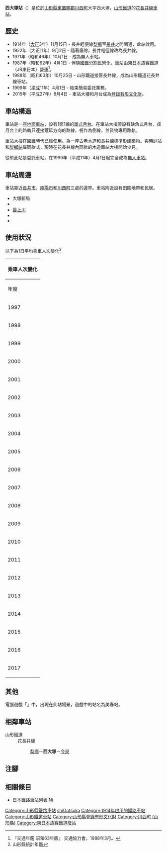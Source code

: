 {{NoteTA|G1=Transport
|T=zh-hans:西大冢站;zh-hk:西大塚站;zh-tw:西大塚車站;
|1=zh-hans:西大冢站;zh-hk:西大塚站;zh-tw:西大塚車站;
}}
{{Infobox station
|公司色 = hotpink
|站名 = 西大塚
|圖片 = Nishi-otsuka_station.jpg
|圖片說明 = 車站大樓
|日文原名 = 西大塚
|平假名 = にしおおつか
|羅馬拼音 = NISHI-ŌTSUKA
|副站名 = 
|電報略號 = ニオ←ニヲ
|所在地 = {{JPN}}[[山形縣|山形縣]][[東置賜郡|東置賜郡]][[川西町_(山形縣)|川西町]]大字西大塚
|座標 = {{coord|38|3|19.5|N|140|3|52.6|E|type:railwaystation_region:JP-24|display=inline,title}}
|車站構造 = [[地面車站|地面車站]]
|月台配置 = 1面1線
|啟用年月日 = 1914年（[[大正|大正]]3年）11月15日
|廢站年月日 = 
|乘客人數 = 18
|上下車人次 = 
|統計年度 = 2017
|轉車 = 
|全寬備註 = [[無人車站|無人車站]]
|adjacent = {{Adjacent stations|system=山形鐵道|line=花長井線|left=梨鄉|right=今泉|note-left=3.5km|note-mid=距離[[赤湯站|赤湯]]10.3km|note-right=1.9km}}
}}
'''西大塚站'''（{{jpn|j=西大塚駅|hg=にしおおつかえき|rm=Nishi-Ōtsuka eki|f=y}}）是位於[[山形縣|山形縣]][[東置賜郡|東置賜郡]][[川西町_(山形縣)|川西町]]大字西大塚，[[山形鐵道|山形鐵道]]的[[花長井線|花長井線]][[鐵路車站|車站]]。

== 歷史 ==
* 1914年（[[大正|大正]]3年）11月15日 - 長井輕便線[[梨鄉站|梨鄉]]至[[長井站|長井]]之間開通，此站啟用。
* 1922年（大正11年）9月2日 - 隨著廢除{{Translink|ja|軽便鉄道法|輕便鐵道法}}，長井輕徑線改為長井線。
* 1971年（昭和46年）10月1日 - 成為無人車站。
* 1987年（昭和62年）4月1日 - 伴隨[[國鐵分割民營化|國鐵分割民營化]]，車站由[[東日本旅客鐵道|東日本旅客鐵道]]（JR東日本）營運<ref name="trafic-yearbook-1988">『交通年鑑 昭和63年版』 交通協力會，1988年3月。</ref>。
* 1988年（昭和63年）10月25日 - 山形鐵道接管長井線，成為山形鐵道花長井線車站。
* 1999年（[[平成|平成]]11年）4月1日 - 結束簡易委託業務。
* 2015年（平成27年）8月4日 - 車站大樓和月台成為[[登錄有形文化財|登錄有形文化財]]。

== 車站構造 ==
車站是一座[[地面車站|地面車站]]，設有1面1線的[[單式月台|單式月台]]。在車站大樓旁設有缺角式月台，該月台上的路軌只連接荒砥方向的路線，視作為側線，並貨物專用路軌。

車站大樓在國鐵時代已經使用。為一座古老木造和長井線標準形建築物。與[[時庭站|時庭站]]和[[梨鄉站|梨鄉站]]屬同款式，現時在花長井線內同款的木造車站大樓開始少見。

從前此站是委託車站。在1999年（平成11年）4月1日起完全成為[[無人車站|無人車站]]。

== 車站周邊 ==
車站靠近[[長井市|長井市]]、[[南陽市|南陽市]]和[[川西町_(山形縣)|川西町]]三處的邊界。車站附近設有田園地帶和民居。

* 大塚郵局
* {{Translink|ja|公立置賜総合病院|公立置賜綜合醫院}}
* [[最上川|最上川]]
* {{Translink|ja|国道287号|國道287號}}
* {{Translink|ja|国道113号|國道113號}}

== 使用狀況 ==
以下為1日平均乘車人次變化<ref>山形縣統計年鑑</ref>
{| class="wikitable" style="margin: 1em 0.2em; text-align: center; font-size: 80%;"
|- style="background: #ddd;"
!colspan="2"|乘車人次變化
|-
!年度
!一日平均<br>乘車人次
|-
|1997
|35
|-
|1998
|32
|-
|1999
|32
|-
|2000
|33
|-
|2001
|31
|-
|2002
|30
|-
|2003
|28
|-
|2004
|29
|-
|2005
|27
|-
|2006
|25
|-
|2007
|25
|-
|2008
|25
|-
|2009
|22
|-
|2010
|23
|-
|2011
|23
|-
|2012
|22
|-
|2013
|20
|-
|2014
|19
|-
|2015
|18
|-
|2016
|18
|-
|2017
|18
|}

== 其他 ==
電腦遊戲「{{lang|ja|さくら、咲きました。}}」中，出現在此站場景，遊戲中的站名為美春站。
== 相鄰車站 ==
; 山形鐵道
: 花長井線
:: [[梨鄉站|梨鄉]]－'''西大塚'''－[[今泉站|今泉]]
== 注腳 ==
{{Reflist}}
== 相關條目 ==
* [[日本鐵路車站列表_Ni|日本鐵路車站列表 Ni]]

{{花長井線}}
{{DEFAULTSORT:Nishi-Otsuka}}
[[Category:山形縣鐵路車站|Category:山形縣鐵路車站]]
[[Category:日本鐵路車站_Ni|shiOotsuka]]
[[Category:1914年啟用的鐵路車站|Category:1914年啟用的鐵路車站]]
[[Category:山形鐵道車站|Category:山形鐵道車站]]
[[Category:山形縣登錄有形文化財|Category:山形縣登錄有形文化財]]
[[Category:川西町_(山形縣)|Category:川西町 (山形縣)]]
[[Category:東日本旅客鐵道廢站|Category:東日本旅客鐵道廢站]]